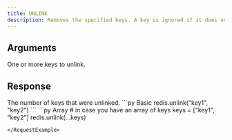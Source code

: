 ```yaml
---
title: UNLINK
description: Removes the specified keys. A key is ignored if it does not exist.
---
```



## Arguments

<ParamField body="keys" type="...string[]" required>
  One or more keys to unlink.
</ParamField>

## Response

<ResponseField type="integer" required>
  The number of keys that were unlinked.
</ResponseField>

<RequestExample>
```py Basic
redis.unlink("key1", "key2")
```
```py Array
# in case you have an array of keys
keys = ["key1", "key2"]
redis.unlink(...keys)

```
</RequestExample>
